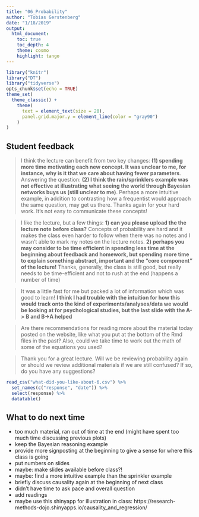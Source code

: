 ```yaml
---
title: "06_Probability"
author: "Tobias Gerstenberg"
date: "1/18/2019"
output: 
  html_document:
    toc: true
    toc_depth: 4
    theme: cosmo
    highlight: tango
---
```


```r
library("knitr")
library("DT")
library("tidyverse")
opts_chunk$set(echo = TRUE)
theme_set(
  theme_classic() + 
    theme(
      text = element_text(size = 20),
      panel.grid.major.y = element_line(color = "gray90")
    ) 
)
```

## Student feedback 

> I think the lecture can benefit from two key changes: __(1) spending more time motivating each new concept. It was unclear to me, for instance, why is it that we care about having fewer parameters__. Answering the question: __(2) I think the rain/sprinklers example was not effective at illustrating what seeing the world through Bayesian networks buys us (still unclear to me)__. Perhaps a more intuitive example, in addition to contrasting how a frequentist would approach the same question, may get us there. Thanks again for your hard work. It's not easy to communicate these concepts!

> I like the lecture, but a few things: __1) can you please upload the the lecture note before class?__ Concepts of probability are hard and it makes the class even harder to follow when there was no notes and I wasn't able to mark my notes on the lecture notes. __2) perhaps you may consider to be time efficient in spending less time at the beginning about feedback and homework, but spending more time to explain something abstract, important and the "core component" of the lecture!__ Thanks, generally, the class is still good, but really needs to be time-efficient and not to rush at the end (happens a number of time)

> It was a little fast for me but packed a lot of information which was good to learn! __I think I had trouble with the intuition for how this would track onto the kind of experiments/analyses/data we would be looking at for psychological studies, but the last slide with the A-> B and B->A helped__

> Are there recommendations for reading more about the material today posted on the website, like what you put at the bottom of the Rmd files in the past? Also, could we take time to work out the math of some of the equations you used?

> Thank you for a great lecture. Will we be reviewing probability again or should we review additional materials if we are still confused? If so, do you have any suggestions?

```r
read_csv("what-did-you-like-about-6.csv") %>% 
  set_names(c("response", "date")) %>% 
  select(response) %>% 
  datatable()
```

## What to do next time

- too much material, ran out of time at the end (might have spent too much time discussing previous plots)
- keep the Bayesian reasoning example 
- provide more signposting at the beginning to give a sense for where this class is going 
- put numbers on slides 
- maybe: make slides available before class?!
- maybe: find a more intuitive example than the sprinkler example 
- briefly discuss causality again at the beginning of next class 
- didn't have time to ask pace and overall question 
- add readings 
- maybe use this shinyapp for illustration in class: https://research-methods-dojo.shinyapps.io/causality_and_regression/